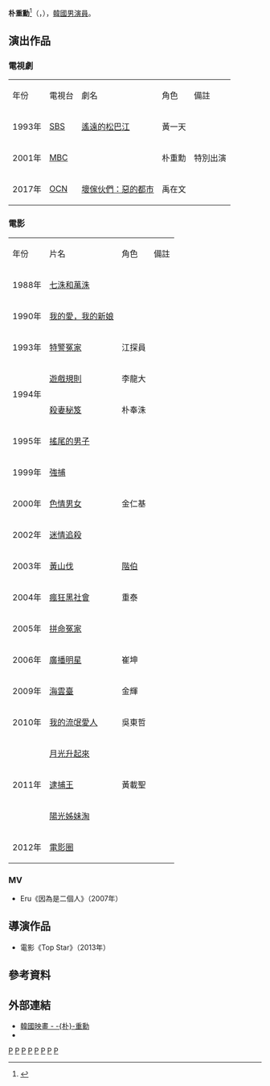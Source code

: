 {{noteTA
|T=zh-hans:朴重勋;zh-hant:朴重勳
|1=zh-hans:朴重勋;zh-hant:朴重勳
}}
{{藝人
|姓名 = 朴重勳
|類型 = 男演員
|圖片 = 박중훈 KBSView 01.png
|圖片尺寸 = 
|圖片簡介 = 
|本名 = 
|外文名 = 박중훈
|外文 = ko
|羅馬拼音 = Park Joong Hoon
|英文名 =
|暱稱 = 
|其他藝名 =
|國籍 = {{KOR}}
|出生日期 = {{birth_date_and_age|1966|3|22}}
|出生地點 = {{KOR}}[[首爾特別市|首爾特別市]]
|宗教信仰 = 
|語言 = [[韓語|韓語]]、[[英文|英文]]
|職業 = [[演員|演員]]、[[導演|導演]]
|教育程度 = 龍山高中<br />[[中央大學_(韓國)|中央大學]]演劇電影系學士<br />[[紐約大學|紐約大學]]研究院表演教育
|配偶 = {{marriage|尹順|1994}}
|出道作 =《Cambo》
|出道日期 = 1986年
|代表作 = 
|活躍年代 =
|唱片公司 = 
|經紀公司 = ZEN STARS
|相關團體 = 
|網站 = 
}}
'''朴重勳'''<ref>{{Cite news|url=https://newslibrary.naver.com/viewer/index.nhn?articleId=1987062900329212012&editNo=3&printCount=1&publishDate=1987-06-29&officeId=00032&pageNo=12&printNo=12846&publishType=00020|title=李奎炯감독 두번째 作品 「미미와 철수」내달개봉|publisher=[[京鄉新聞|京鄉新聞]]|date=1987-06-29|accessdate=2021-07-25|archive-date=2021-07-25|archive-url=https://web.archive.org/web/20210725083541/https://newslibrary.naver.com/viewer/index.nhn?articleId=1987062900329212012&editNo=3&printCount=1&publishDate=1987-06-29&officeId=00032&pageNo=12&printNo=12846&publishType=00020|dead-url=no}}</ref>（{{lang-ko|박중훈}}，{{bd|1966年|3月22日|catIdx=P朴重勳}}），[[韓國|韓國]][[男演員|男演員]]。

== 演出作品 ==
=== 電視劇 ===
{|class="wikitable" width="60%" 
|- style="background: cornflowerblue; color:white; font-weight:bold; text-align:center;"
|年份||電視台||劇名||角色||備註
|-
| 1993年 || [[SBS_(韓國)|SBS]] || [[遙遠的松巴江|遙遠的松巴江]] || 黃一天 || 
|-
| 2001年 || [[文化廣播公司|MBC]] || {{link-ko|三個朋友|세 친구 (시트콤)}} || 朴重勳 || 特別出演
|-
| 2017年 || [[OCN|OCN]] || [[壞傢伙們：惡的都市|壞傢伙們：惡的都市]] || 禹在文 || 
|}

=== 電影 ===
{|class="wikitable" width="60%"
|- style="background: cornflowerblue; color:white; font-weight:bold; text-align:center;"
|年份||片名||角色||備註
|-
| 1988年 || [[七洙和萬洙|七洙和萬洙]] ||  ||   
|-
| 1990年 || [[我的愛，我的新娘_(1990年電影)|我的愛，我的新娘]] ||  ||
|-
| 1993年 || [[特警冤家|特警冤家]] || 江探員 ||
|-
|rowspan=2| 1994年 || [[遊戲規則_(1994年電影)|遊戲規則]] || 李龍大 ||
|-
| [[殺妻秘笈|殺妻秘笈]] || 朴奉洙 ||
|-
| 1995年 || [[搖尾的男子|搖尾的男子]] ||  || 
|-
| 1999年 || [[強捕|強捕]] ||  ||
|-
| 2000年 || [[色情男女_(電影)|色情男女]] || 金仁基 || 
|-
| 2002年 || [[迷情追殺|迷情追殺]] ||  ||
|-
| 2003年 || [[黃山伐|黃山伐]] || [[階伯|階伯]] || 
|-
| 2004年 || [[瘋狂黑社會|瘋狂黑社會]] || 重泰 || 
|-
| 2005年 || [[拼命冤家|拼命冤家]] ||  || 
|-
| 2006年 || [[廣播明星|廣播明星]] || 崔坤 ||
|-
| 2009年 || [[海雲台_(電影)|海雲臺]] || 金輝 ||
|-
| 2010年 || [[我的流氓愛人|我的流氓愛人]] || 吳東哲 ||
|-
|rowspan=3| 2011年 || [[月光升起來|月光升起來]] ||  ||
|-
| [[逮捕王|逮捕王]] || 黃載聖 ||
|-
| [[陽光姊妹淘|陽光姊妹淘]] ||  ||
|-
| 2012年 || [[電影圈|電影圈]] ||  ||
|}

=== MV ===
* Eru《因為是二個人》（2007年）

== 導演作品 ==
* 電影《Top Star》（2013年）

== 參考資料 ==
{{reflist}}

== 外部連結 ==
* [http://www.krmdb.com/artist/ParkJoonghoon/index.b5.shtml 韓國映畫 - -{朴}-重勳] {{Wayback|url=http://www.krmdb.com/artist/ParkJoonghoon/index.b5.shtml |date=20160306162905 }}
* {{twitter|moviejhp}}
{{Namoo Actors}}
{{HideH|榮譽紀錄|HeadStyle=background:gold}}
{{大鐘獎}}
{{大鐘獎最佳男主角}}
{{青龍電影獎}}
{{青龍電影獎最佳男主角}}
{{百想藝術大賞}}
{{百想藝術大賞電影部門男子最優秀演技}}
{{百想藝術大賞電影部門男子新人演技賞}}
{{黃金攝影獎最佳男主角}}
{{韓國電影評論家協會獎最佳男主角}}
{{韩国福布斯名人榜}}{{HideF}}

[[Category:韓國電影演員|P]]
[[Category:韓國編劇|P]]
[[Category:韓國導演|P]]
[[Category:韓國電影導演|P]]
[[Category:韓國中央大學校友|P]]
[[Category:紐約大學校友|P]]
[[Category:首爾特別市出身人物|P]]
[[Category:朴姓|P]]